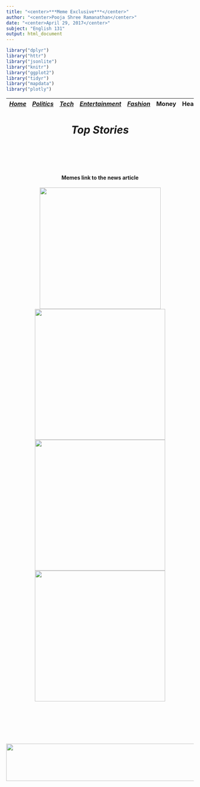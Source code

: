 ```yaml
---
title: "<center>***Meme Exclusive***</center>"
author: "<center>Pooja Shree Ramanathan</center>"
date: "<center>April 29, 2017</center>"
subject: "English 131"
output: html_document
---
```




```r
library("dplyr")
library("httr")
library("jsonlite")
library("knitr")
library("ggplot2")
library("tidyr")
library("mapdata")
library("plotly")
```

 |[*Home*](index.html) | [*Politics*](politics.html) | [*Tech*](tech.html) | [*Entertainment*](enter.html)| [*Fashion*](fashion.html) | Money | Health | Travel | Sports | U.S. | World |  |
 |-------|------------|--------|----------------|-----------|----|----|-----|----|-----|-----|
 
<center><h1> ***Top Stories*** <h1> <br>

#### Memes link to the news article

[<img src="politics.png" style="width: 325px;">](http://www.cnn.com/2017/04/25/politics/trump-north-korea-taunts/index.html) [<img src="tech.png" style="width: 350px;">](http://money.cnn.com/2017/04/24/technology/google-yi-halo/index.html) [<img src="fashion.png" style="width: 350px;">](http://money.cnn.com/2017/04/05/news/companies/nivea-white-is-purity-racist-ad/index.html?iid=surge-stack-dom)  [<img src="ente.png" style="width: 350px;">](http://www.cnn.com/2017/04/25/health/13-reasons-why-teen-suicide-debate-explainer/index.html) <br><br></center> 
<br><br><br><br>

<img src="Capture.png" style="width: 1000px; height: 100px;">
